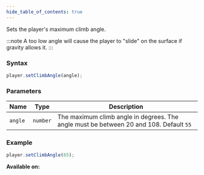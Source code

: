 ```yaml
---
hide_table_of_contents: true
---
```



Sets the player's maximum climb angle.

:::note
A too low angle will cause the player to "slide" on the surface if gravity allows it.
:::

### Syntax

```js
player.setClimbAngle(angle);
```

### Parameters

| Name    | Type     | Description                                                                            |
| ------- | -------- | -------------------------------------------------------------------------------------- |
| `angle` | `number` | The maximum climb angle in degrees. The angle must be between 20 and 108. Default `55` |

### Example

```js
player.setClimbAngle(65);
```

**Available on:** <ClientTag /> <ServerTag />
